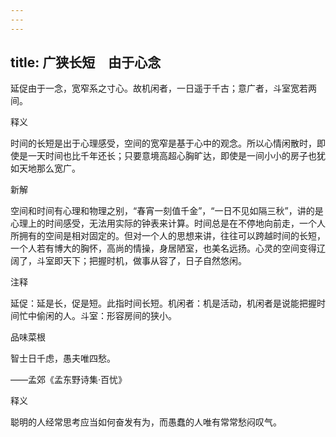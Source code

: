 ```yaml
---
---
---
```

title: 广狭长短　由于心念
---



延促由于一念，宽窄系之寸心。故机闲者，一日遥于千古；意广者，斗室宽若两间。

释义

时间的长短是出于心理感受，空间的宽窄是基于心中的观念。所以心情闲散时，即使是一天时间也比千年还长；只要意境高超心胸旷达，即使是一间小小的房子也犹如天地那么宽广。

新解

空间和时间有心理和物理之别，“春宵一刻值千金”，“一日不见如隔三秋”，讲的是心理上的时间感受，无法用实际的钟表来计算。时间总是在不停地向前走，一个人所拥有的空间是相对固定的。但对一个人的思想来讲，往往可以跨越时间的长短，一个人若有博大的胸怀，高尚的情操，身居陋室，也美名远扬。心灵的空间变得辽阔了，斗室即天下；把握时机，做事从容了，日子自然悠闲。

注释

延促：延是长，促是短。此指时间长短。机闲者：机是活动，机闲者是说能把握时间忙中偷闲的人。斗室：形容房间的狭小。

品味菜根

智士日千虑，愚夫唯四愁。

——孟郊《孟东野诗集·百忧》

释义

聪明的人经常思考应当如何奋发有为，而愚蠢的人唯有常常愁闷叹气。